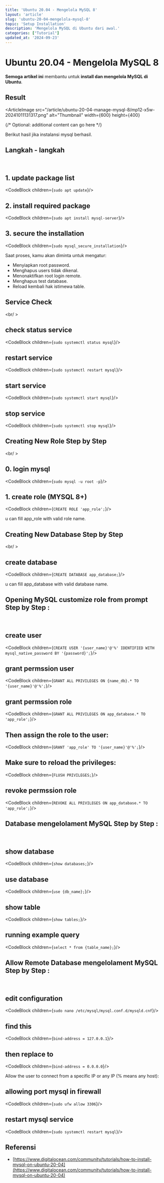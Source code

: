 ```yaml
---
title: 'Ubuntu 20.04 - Mengelola MySQL 8'
layout: 'article'
slug: 'ubuntu-20-04-mengelola-mysql-8'
topic: 'Setup Installation'
description: 'Mengelola MySQL di Ubuntu dari awal.'
categories: ["Tutorial"]
updated_at: '2024-09-23'
---
```



<ArticleHeader>

# Ubuntu 20.04 - Mengelola MySQL 8

<strong className="text-brand-blue-medium">Semoga artikel ini</strong> membantu untuk <strong className="text-brand-purple">install dan mengelola MySQL di Ubuntu</strong>.

</ArticleHeader>

<ArticleContent>

## Result

<ArticleImage
  src="/article/ubuntu-20-04-manage-mysql-8/mp12-x5w-20241011131317.png"
  alt="Thumbnail"
  width={600}
  height={400}
>
  {/* Optional: additional content can go here */}
</ArticleImage>

Berikut hasil jika instalansi mysql berhasil.

## Langkah - langkah

<br />

## 1. update package list

<CodeBlock children={`sudo apt update`}/>

## 2. install required package

<CodeBlock children={`sudo apt install mysql-server`}/>

## 3. secure the installation

<CodeBlock children={`sudo mysql_secure_installation`}/>

Saat proses, kamu akan diminta untuk mengatur:

- Menyiapkan root password.
- Menghapus users tidak dikenal.
- Menonaktifkan root login remote.
- Menghapus test database.
- Reload kembali hak istimewa table.

## Service Check

<br/ >

## check status service

<CodeBlock children={`sudo systemctl status mysql`}/>

## restart service

<CodeBlock children={`sudo systemctl restart mysql`}/>


## start service

<CodeBlock children={`sudo systemctl start mysql`}/>

## stop service

<CodeBlock children={`sudo systemctl stop mysql`}/>

## Creating New Role Step by Step

<br/ >

## 0. login mysql

<CodeBlock children={`sudo mysql -u root -p`}/>

## 1. create role (MYSQL 8+)

<CodeBlock children={`CREATE ROLE 'app_role';`}/>

u can fill app_role with valid role name.

## Creating New Database Step by Step

<br/ >

## create database

<CodeBlock children={`CREATE DATABASE app_database;`}/>

u can fill app_database with valid database name.

## Opening MySQL customize role from prompt Step by Step :

<br />

## create user

<CodeBlock children={`CREATE USER '{user_name}'@'%' IDENTIFIED WITH mysql_native_password BY '{password}';`}/>

## grant permssion user

<CodeBlock children={`GRANT ALL PRIVILEGES ON {name_db}.* TO '{user_name}'@'%';`}/>

## grant permssion role

<CodeBlock children={`GRANT ALL PRIVILEGES ON app_database.* TO 'app_role';`}/>

## Then assign the role to the user:

<CodeBlock children={`GRANT 'app_role' TO '{user_name}'@'%';`}/>

## Make sure to reload the privileges:

<CodeBlock children={`FLUSH PRIVILEGES;`}/>

## revoke permssion role

<CodeBlock children={`REVOKE ALL PRIVILEGES ON app_database.* TO 'app_role';`}/>

## Database mengelolament MySQL Step by Step :

<br />

## show database

<CodeBlock children={`show databases;`}/>

## use database

<CodeBlock children={`use {db_name};`}/>

## show table

<CodeBlock children={`show tables;`}/>

## running example query

<CodeBlock children={`select * from {table_name};`}/>

## Allow Remote Database mengelolament MySQL Step by Step :

<br />

## edit configuration

<CodeBlock children={`sudo nano /etc/mysql/mysql.conf.d/mysqld.cnf`}/>

## find this

<CodeBlock children={`bind-address = 127.0.0.1`}/>

## then replace to

<CodeBlock children={`bind-address = 0.0.0.0`}/>

Allow the user to connect from a specific IP or any IP (% means any host):

## allowing port mysql in firewall

<CodeBlock children={`sudo ufw allow 3306`}/>

## restart mysql service

<CodeBlock children={`sudo systemctl restart mysql`}/>


</ArticleContent>

<ArticleSidebar>

## Referensi
- [https://www.digitalocean.com/community/tutorials/how-to-install-mysql-on-ubuntu-20-04](https://www.digitalocean.com/community/tutorials/how-to-install-mysql-on-ubuntu-20-04)

</ArticleSidebar>
